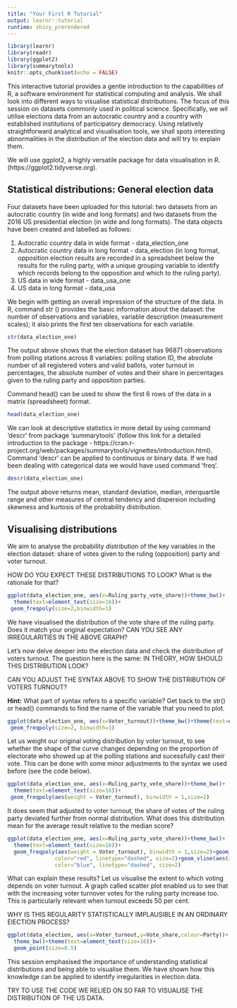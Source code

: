 ```yaml
---
title: "Your First R Tutorial"
output: learnr::tutorial
runtime: shiny_prerendered
---
```


```r
library(learnr)
library(readr)
library(ggplot2)
library(summarytools)
knitr::opts_chunk$set(echo = FALSE)
```


This interactive tutorial provides a gentle introduction to the capabilities of R, a software environment for statistical computing and analysis. We shall look into different ways to visualise statistical distributions. The focus of this session on datasets commonly used in political science. Specifically, we wil utilise elections data from an autocratic country and a country with established institutions of participatory democracy. Using relatively straightforward analytical and visualisation tools, we shall spots interesting abnormalities in the distribution of the election data and will try to explain them.

We will use ggplot2, a highly versatile package for data visualisation in R. (https://ggplot2.tidyverse.org).


## Statistical distributions: General election data

Four datasets have been uploaded for this tutorial: two datasets from an autocratic country (in wide and long formats) and two datasets from the 2016 US presidential election (in wide and long formats). The data objects have been created and labelled as follows:

1. Autocratic country data in wide format - data_election_one
2. Autocratic country data in long format - data_election (in long format, opposition election results are recorded in a spreadsheet below the results for the ruling party, with a unique grouping variable to identify which records belong to the opposition and which to the ruling party).
3. US data in wide format - data_usa_one
4. US data in long format - data_usa


We begin with getting an overall impression of the structure of the data. In R, command str () provides the basic information about the dataset: the number of observations and variables, variable description (measurement scales); it also prints the first ten observations for each variable.

```r
str(data_election_one)
```

The output above shows that the election dataset has 96871 observations from polling stations across 8 variables: polling station ID, the absolute number of all registered voters and valid ballots, voter turnout in percentages, the absolute number of votes and their share in percentages given to the ruling party and opposition parties.

Command head() can be used to show the first 6 rows of the data in a matrix (spreadsheet) format.

```r
head(data_election_one)
```


We can look at descriptive statistics in more detail by using command 'descr' from package 'summarytools' (follow this link for a detailed introduction to the package - https://cran.r-project.org/web/packages/summarytools/vignettes/introduction.html). Command 'descr' can be applied to continuous or binary data. If we had been dealing with categorical data we would have used command 'freq'. 

```r
descr(data_election_one)
```

The output above returns mean, standard deviation, median, interquartile range and other measures of central tendency and dispersion including skewness and kurtosis of the probability distribution.

## Visualising distributions

We aim to analyse the probability distribution of the key variables in the election dataset: share of votes given to the ruling (opposition) party and voter turnout. 

HOW DO YOU EXPECT THESE DISTRIBUTIONS TO LOOK? What is the rationale for that?

```r
ggplot(data_election_one, aes(x=Ruling_party_vote_share))+theme_bw()+
  theme(text=element_text(size=16))+
 geom_freqpoly(size=2,binwidth=1)
```

We have visualised the distribution of the vote share of the ruling party. Does it match your original expectation? CAN YOU SEE ANY IRREGULARITIES IN THE ABOVE GRAPH?

Let's now delve deeper into the election data and check the distribution of voters turnout. The question here is the same: IN THEORY, HOW SHOULD THIS DISTRIBUTION LOOK?

CAN YOU ADJUST THE SYNTAX ABOVE TO SHOW THE DISTRIBUTION OF VOTERS TURNOUT?

<div id="freq-plot-1-hint">
**Hint:** What part of syntax refers to a specific variable? Get back to the str() or head() commands to find the name of the variable that you need to plot.
</div>

```r
ggplot(data_election_one, aes(x=Voter_turnout))+theme_bw()+theme(text=element_text(size=16))+
 geom_freqpoly(size=2, binwidth=1)
```


Let us weight our original voting distribution by voter turnout, to see whether the shape of the curve changes depending on the proportion of electorate who showed up at the polling stations and sucessfully cast their vote. This can be done with some minor adjustments to the syntax we used before (see the code below). 

```r
ggplot(data_election_one, aes(x=Ruling_party_vote_share))+theme_bw()+
  theme(text=element_text(size=16))+
 geom_freqpoly(aes(weight = Voter_turnout), binwidth = 1,size=2)
```

It does seem that adjusted to voter turnout, the share of votes of the ruling party deviated further from normal distribution. What does this distribution mean for the average result relative to the median score?

```r
ggplot(data_election_one, aes(x=Ruling_party_vote_share))+theme_bw()+
  theme(text=element_text(size=16))+
  geom_freqpoly(aes(weight = Voter_turnout), binwidth = 1,size=2)+geom_vline(aes(xintercept=mean(Ruling_party_vote_share)),
               color="red", linetype="dashed", size=2)+geom_vline(aes(xintercept=median(Ruling_party_vote_share)),
               color="blue", linetype="dashed", size=2)
```


What can explain these results? Let us visualise the extent to which voting depends on voter turnout. A graph called scatter plot enabled us to see that with the increasing voter turnover votes for the ruling party increase too. This is particularly relevant when turnout exceeds 50 per cent. 

WHY IS THIS REGULARITY STATISTICALLY IMPLAUSIBLE IN AN ORDINARY ElECTION PROCESS?


```r
ggplot(data_election, aes(x=Voter_turnout,y=Vote_share,colour=Party))+
  theme_bw()+theme(text=element_text(size=16))+
  geom_point(size=0.5)
```



This session emphasised the importance of understanding statistical distributions and being able to visualise them. We have shown how this knowledge can be applied to identify irregularities in election data. 

TRY TO USE THE CODE WE RELIED ON SO FAR TO VISUALISE THE DISTRIBUTION OF THE US DATA.

